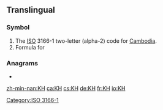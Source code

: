 {{also|kh|Kh|kH|.kh}}
==Translingual==

===Symbol===
{{head|mul|symbol}}
# The [[ISO]] 3166-1 two-letter (alpha-2) code for [[Cambodia]].
# Formula for {{l|en|potassium hydride}}

===Anagrams===

* {{l|mul|HK}}

[[Category:ISO 3166-1]]

[[zh-min-nan:KH]]
[[ca:KH]]
[[cs:KH]]
[[de:KH]]
[[fr:KH]]
[[io:KH]]